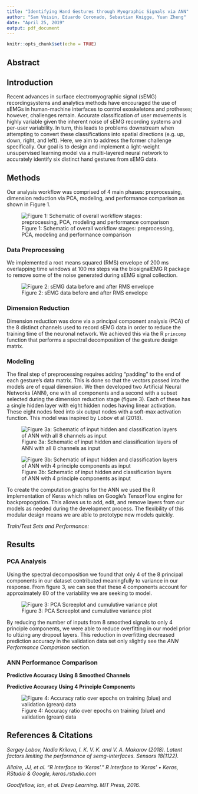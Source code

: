 ```yaml
---
title: "Identifying Hand Gestures through Myographic Signals via ANN"
author: "Sam Voisin, Eduardo Coronado, Sebastian Knigge, Yuan Zheng"
date: "April 25, 2019"
output: pdf_document
---
```


```r
knitr::opts_chunk$set(echo = TRUE)
```


## Abstract


## Introduction

Recent advances in surface electromyographic signal (sEMG) recordingsystems and analytics methods have encouraged the use of sEMGs in human-machine interfaces to control exoskeletons and protheses; however, challenges remain. Accurate classification of user movements is highly variable given the inherent noise of sEMG recording systems and per-user variability. In turn, this leads to problems downstream when attempting to convert these classifications into spatial directions (e.g. up, down, right, and left). Here, we aim to address the former challenge specifically. Our goal is to design and implement a light-weight unsupervised learning model via a multi-layered neural network to accurately identify six distinct hand gestures from sEMG data.


## Methods

Our analysis workflow was comprised of 4 main phases: preprocessing, dimension reduction via PCA, modeling, and performance comparison as shown in Figure $1$.

![Figure 1: Schematic of overall workflow stages: preprocessing, PCA, modeling and performance comparison](/Graphics/Flow.png)

### Data Preprocessing

We implemented a root means squared (RMS) envelope of $200$ ms overlapping time windows at $100$ $ms$ steps via the biosignalEMG R package to remove some of the noise generated during sEMG signal collection.

![Figure 2: sEMG data before and after RMS envelope](/Graphics/smooth_ex.png)

### Dimension Reduction

Dimension reduction was done via a principal component analysis (PCA) of the 8 distinct channels used to record sEMG data in order to reduce the training time of the neuronal network. We achieved this via the R `princomp` function that performs a spectral decomposition of the gesture design matrix.

### Modeling

The final step of preprocessing requires adding "padding" to the end of each gesture's data matrix. This is done so that the vectors passed into the models are of equal dimension. We then developed two Artificial Neural Networks (ANN), one with all components and a second with a subset selected during the dimension reduction stage (figure $3$). Each of these has a single hidden layer with eight hidden nodes having linear activation. These eight nodes feed into six output nodes with a soft-max activation function. This model was inspired by Lobov et al ($2018$).

![Figure 3a: Schematic of input hidden and classification layers of ANN with all 8 channels as input](/Graphics/1-layer-NN.png)

![Figure 3b: Schematic of input hidden and classification layers of ANN with 4 principle components as input](/Graphics/1-layer-PCA-NN.png)

To create the computation graphs for the ANN we used the R implementation of Keras which relies on Google's TensorFlow engine for backpropogation. This allows us to add, edit, and remove layers from our models as needed during the development process. The flexibility of this modular design means we are able to prototype new models quickly.

*Train/Test Sets and Performance:*

\begin{com}
To assess the performance of each ANN, we used an $80/20$ split our data to generate a gesture-specific training and a testing sets. These were done automatically in the Keras package via random sampling. We then assessed the classifcation accuracy of each ANN using a categorical cross entropy metric which measures the *Kullback-Leibler* (KL) divergence between the true distribution of the response variable and the distribution of the predictions.
\end{com}

## Results


### PCA Analysis

Using the spectral decomposition we found that only $4$ of the $8$ principal components in our dataset contributed meaningfully to variance in our response. From figure $3$, we can see that these $4$ components account for approximately $80%$ of the variability we are seeking to model.

![Figure 3: PCA Screeplot and cumulutive variance plot](/Graphics/PCA_Plots/PCA_screeplot-150dpi.png)

By reducing the number of inputs from $8$ smoothed signals to only $4$ principle components, we were able to reduce overfitting in our model prior to ultizing any dropout layers. This reduction in overfitting decreased prediction accuracy in the validation data set only slightly see the *ANN Performance Comparison* section.


### ANN Performance Comparison

**Predictive Accuracy Using $8$ Smoothed Channels**


**Predictive Accuracy Using $4$ Principle Components**


![Figure 4: Accuracy ratio over epochs on training (blue) and validation (grean) data](/Graphics/[INSERT PIC])


## References & Citations

*Sergey Lobov, Nadia Krilova, I. K. V. K. and V. A. Makarov (2018). Latent factors limiting the performance of semg-interfaces. Sensors 18(1122).*

*Allaire, JJ, et al. “R Interface to 'Keras'.” R Interface to 'Keras' • Keras, RStudio &amp; Google, keras.rstudio.com*

*Goodfellow, Ian, et al. Deep Learning. MIT Press, 2016.*


















